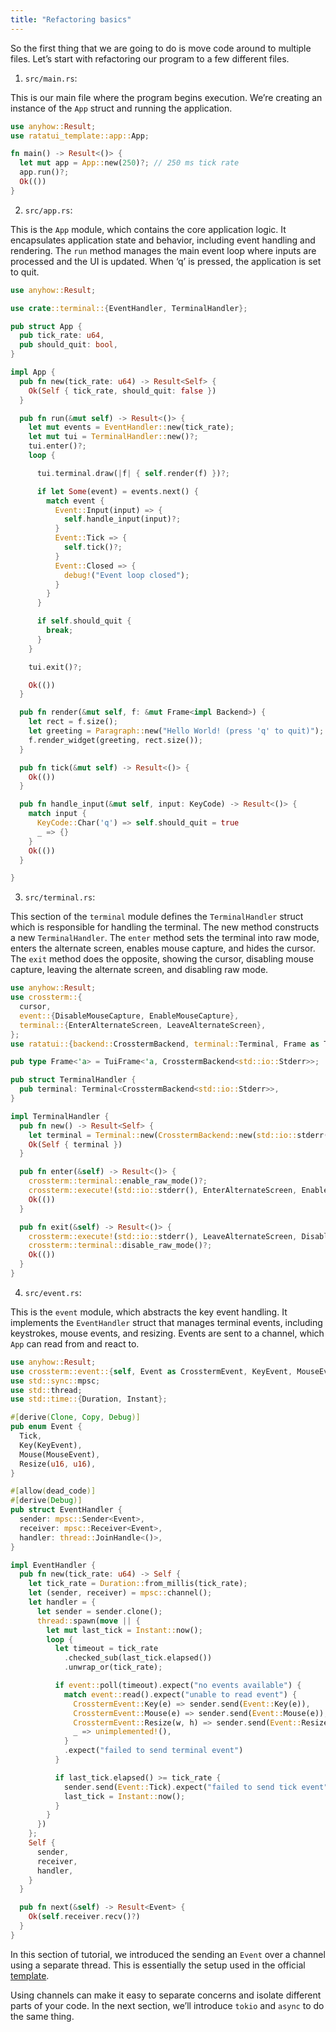 ```yaml
---
title: "Refactoring basics"
---
```


So the first thing that we are going to do is move code around to multiple files.
Let's start with refactoring our program to a few different files.

1. `src/main.rs`:

This is our main file where the program begins execution. We're creating an instance of the `App` struct and running the application.

```rust
use anyhow::Result;
use ratatui_template::app::App;

fn main() -> Result<()> {
  let mut app = App::new(250)?; // 250 ms tick rate
  app.run()?;
  Ok(())
}
```

2. `src/app.rs`:

This is the `App` module, which contains the core application logic.
It encapsulates application state and behavior, including event handling and rendering.
The `run` method manages the main event loop where inputs are processed and the UI is updated.
When 'q' is pressed, the application is set to quit.

```rust
use anyhow::Result;

use crate::terminal::{EventHandler, TerminalHandler};

pub struct App {
  pub tick_rate: u64,
  pub should_quit: bool,
}

impl App {
  pub fn new(tick_rate: u64) -> Result<Self> {
    Ok(Self { tick_rate, should_quit: false })
  }

  pub fn run(&mut self) -> Result<()> {
    let mut events = EventHandler::new(tick_rate);
    let mut tui = TerminalHandler::new()?;
    tui.enter()?;
    loop {

      tui.terminal.draw(|f| { self.render(f) })?;

      if let Some(event) = events.next() {
        match event {
          Event::Input(input) => {
            self.handle_input(input)?;
          }
          Event::Tick => {
            self.tick()?;
          }
          Event::Closed => {
            debug!("Event loop closed");
          }
        }
      }

      if self.should_quit {
        break;
      }
    }

    tui.exit()?;

    Ok(())
  }

  pub fn render(&mut self, f: &mut Frame<impl Backend>) {
    let rect = f.size();
    let greeting = Paragraph::new("Hello World! (press 'q' to quit)");
    f.render_widget(greeting, rect.size());
  }

  pub fn tick(&mut self) -> Result<()> {
    Ok(())
  }

  pub fn handle_input(&mut self, input: KeyCode) -> Result<()> {
    match input {
      KeyCode::Char('q') => self.should_quit = true
      _ => {}
    }
    Ok(())
  }

}
```

3. `src/terminal.rs`:

This section of the `terminal` module defines the `TerminalHandler` struct which is responsible for handling the terminal.
The new method constructs a new `TerminalHandler`.
The `enter` method sets the terminal into raw mode, enters the alternate screen, enables mouse capture, and hides the cursor.
The `exit` method does the opposite, showing the cursor, disabling mouse capture, leaving the alternate screen, and disabling raw mode.

```rust
use anyhow::Result;
use crossterm::{
  cursor,
  event::{DisableMouseCapture, EnableMouseCapture},
  terminal::{EnterAlternateScreen, LeaveAlternateScreen},
};
use ratatui::{backend::CrosstermBackend, terminal::Terminal, Frame as TuiFrame};

pub type Frame<'a> = TuiFrame<'a, CrosstermBackend<std::io::Stderr>>;

pub struct TerminalHandler {
  pub terminal: Terminal<CrosstermBackend<std::io::Stderr>>,
}

impl TerminalHandler {
  pub fn new() -> Result<Self> {
    let terminal = Terminal::new(CrosstermBackend::new(std::io::stderr()))?;
    Ok(Self { terminal })
  }

  pub fn enter(&self) -> Result<()> {
    crossterm::terminal::enable_raw_mode()?;
    crossterm::execute!(std::io::stderr(), EnterAlternateScreen, EnableMouseCapture, cursor::Hide)?;
    Ok(())
  }

  pub fn exit(&self) -> Result<()> {
    crossterm::execute!(std::io::stderr(), LeaveAlternateScreen, DisableMouseCapture, cursor::Show)?;
    crossterm::terminal::disable_raw_mode()?;
    Ok(())
  }
}
```

4. `src/event.rs`:

This is the `event` module, which abstracts the key event handling.
It implements the `EventHandler` struct that manages terminal events, including keystrokes, mouse events, and resizing.
Events are sent to a channel, which `App` can read from and react to.

```rust
use anyhow::Result;
use crossterm::event::{self, Event as CrosstermEvent, KeyEvent, MouseEvent};
use std::sync::mpsc;
use std::thread;
use std::time::{Duration, Instant};

#[derive(Clone, Copy, Debug)]
pub enum Event {
  Tick,
  Key(KeyEvent),
  Mouse(MouseEvent),
  Resize(u16, u16),
}

#[allow(dead_code)]
#[derive(Debug)]
pub struct EventHandler {
  sender: mpsc::Sender<Event>,
  receiver: mpsc::Receiver<Event>,
  handler: thread::JoinHandle<()>,
}

impl EventHandler {
  pub fn new(tick_rate: u64) -> Self {
    let tick_rate = Duration::from_millis(tick_rate);
    let (sender, receiver) = mpsc::channel();
    let handler = {
      let sender = sender.clone();
      thread::spawn(move || {
        let mut last_tick = Instant::now();
        loop {
          let timeout = tick_rate
            .checked_sub(last_tick.elapsed())
            .unwrap_or(tick_rate);

          if event::poll(timeout).expect("no events available") {
            match event::read().expect("unable to read event") {
              CrosstermEvent::Key(e) => sender.send(Event::Key(e)),
              CrosstermEvent::Mouse(e) => sender.send(Event::Mouse(e)),
              CrosstermEvent::Resize(w, h) => sender.send(Event::Resize(w, h)),
              _ => unimplemented!(),
            }
            .expect("failed to send terminal event")
          }

          if last_tick.elapsed() >= tick_rate {
            sender.send(Event::Tick).expect("failed to send tick event");
            last_tick = Instant::now();
          }
        }
      })
    };
    Self {
      sender,
      receiver,
      handler,
    }
  }

  pub fn next(&self) -> Result<Event> {
    Ok(self.receiver.recv()?)
  }
}
```

In this section of tutorial, we introduced the sending an `Event` over a channel using a separate thread.
This is essentially the setup used in the official [template](https://github.com/tui-rs-revival/rust-tui-template/tree/master/src).

Using channels can make it easy to separate concerns and isolate different parts of your code.
In the next section, we'll introduce `tokio` and `async` to do the same thing.
